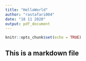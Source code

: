 ```yaml
---
title: "HelloWorld"
author: "rastafari004"
date: "18 11 2020"
output: pdf_document
---
```


```r
knitr::opts_chunk$set(echo = TRUE)
```
## This is a markdown file


